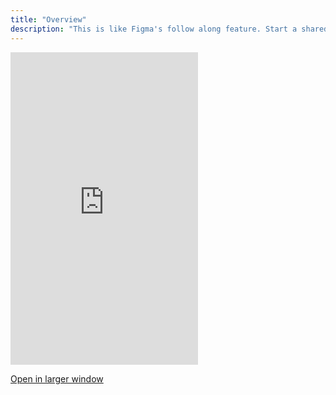 ```yaml
---
title: "Overview"
description: "This is like Figma's follow along feature. Start a shared session in a click. One person is the leader, and whatever they do - like clicking, scrolling, or navigating - happens automatically on everyone else's screen."
---
```



  <Frame>
  <iframe
    src="https://landing-page-demo-velt.vercel.app/?feature=flock"
    scrolling="no"
    frameBorder="0"
    className="w-full"
    height="500px"
  ></iframe>
  </Frame>

  [Open in larger window](https://landing-page-demo-velt.vercel.app/?feature=flock)
